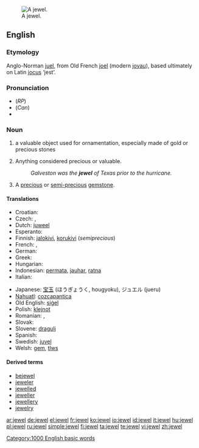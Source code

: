 [[Image:Hope Diamond.jpg|thumb|right|A jewel.]]
==English==

===Etymology===
Anglo-Norman [[juel]], from Old French [[joel]] (modern [[joyau]]), based ultimately on Latin [[jocus]] ‘jest’.

===Pronunciation===
*(''RP'') {{IPA|/'ʤu:əl/}}
*(''Can'') {{IPA|/dʒuɬ/ or /ˈdʒuwl̩/}}
*{{audio|en-us-jewel.ogg|Audio (US)}}

===Noun===
{{en-noun}}

# a valuable object used for ornamentation, especially made of gold or precious stones
# {{figuratively}} Anything considered precious or valuable.
#:''Galveston was the '''jewel''' of Texas prior to the hurricane.''
# A [[precious]] or [[semi-]][[precious]] [[gemstone]].

====Translations====
{{trans-top|valuable object for ornamentation}}
* Croatian: {{t|hr|dragulje}}
* Czech: {{t-|cs|šperk|m}}, {{t-|cs|klenot|m}}
* Dutch: [[juweel]] {{n}}
* Esperanto: {{t|eo|juvelo|xs=Esperanto}}
* Finnish: [[jalokivi]], [[korukivi]] (''semiprecious'')
* French: {{t|fr|joyau|m}}, {{t+|fr|bijou}}
* German: {{t-|de|Juwel|n}}
* Greek: {{t+|el|κόσμημα|n|sc=Grek}}
* Hungarian: {{t|hu|ékszer}}
* Indonesian: [[permata]], [[jauhar]], [[ratna]]
* Italian: {{t|it|gioello|m}}
{{trans-mid}}
* Japanese: [[宝玉]] (ほうぎょうく, hougyoku), ジュエル (jueru)
* [[Nahuatl]]: [[cozcapantica]]
* Old English: [[sigel|siġel]] {{n}}
* Polish: [[klejnot]] {{m}}
* Romanian: {{t|ro|bijuterie|f}}, {{t|ro|giuvaer|m}}
* Slovak: {{t-|sk|klenot}}
* Slovene: [[dragulj]] {{m}}
* Spanish: {{t-|es|joya|f}}
* Swedish: [[juvel]] {{c}}
* Welsh: [[gem]], [[tlws]] {{m}}
{{trans-bottom}}

====Derived terms====
* [[bejewel]]
* [[jeweler]]
* [[jewelled]]
* [[jeweller]]
* [[jewellery]]
* [[jewelry]]

[[Category:1000 English basic words]]

[[ar:jewel]]
[[de:jewel]]
[[el:jewel]]
[[fr:jewel]]
[[ko:jewel]]
[[io:jewel]]
[[id:jewel]]
[[it:jewel]]
[[hu:jewel]]
[[pl:jewel]]
[[ru:jewel]]
[[simple:jewel]]
[[fi:jewel]]
[[ta:jewel]]
[[te:jewel]]
[[vi:jewel]]
[[zh:jewel]]